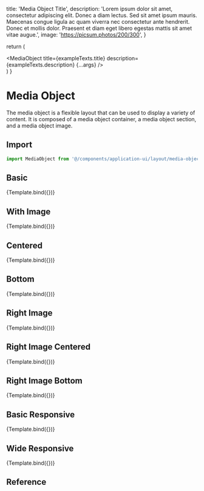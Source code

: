 
<Meta title="Application UI/Layout/Media Object" component={MediaObject} />

  title: 'Media Object Title',
  description:
    'Lorem ipsum dolor sit amet, consectetur adipiscing elit. Donec a diam lectus. Sed sit amet ipsum mauris. Maecenas congue ligula ac quam viverra nec consectetur ante hendrerit. Donec et mollis dolor. Praesent et diam eget libero egestas mattis sit amet vitae augue.',
  image: 'https://picsum.photos/200/300',
}

  return (
    <div className="max-w-2xl mx-auto">
      <MediaObject
        title={exampleTexts.title}
        description={exampleTexts.description}
        {...args}
      />
    </div>
  )
}

# Media Object

The media object is a flexible layout that can be used to display a variety of content. It is composed of a media object container, a media object section, and a media object image.

## Import

```js
import MediaObject from '@/components/application-ui/layout/media-object'
```

## Basic

<Canvas>
  <Story name="Simple">{Template.bind({})}</Story>
</Canvas>

## With Image

<Canvas>
  <Story name="With Image" args={{ imageLink: exampleTexts.image }}>
    {Template.bind({})}
  </Story>
</Canvas>

## Centered

<Canvas>
  <Story name="Centered" args={{ variant: 'centered' }}>
    {Template.bind({})}
  </Story>
</Canvas>

## Bottom

<Canvas>
  <Story name="Bottom" args={{ variant: 'bottom' }}>
    {Template.bind({})}
  </Story>
</Canvas>

## Right Image

<Canvas>
  <Story name="Right Image" args={{ mediaPosition: 'right' }}>
    {Template.bind({})}
  </Story>
</Canvas>

## Right Image Centered

<Canvas>
  <Story
    name="Right Image Centered"
    args={{ mediaPosition: 'right', variant: 'centered' }}
  >
    {Template.bind({})}
  </Story>
</Canvas>

## Right Image Bottom

<Canvas>
  <Story
    name="Right Image Bottom"
    args={{ mediaPosition: 'right', variant: 'bottom' }}
  >
    {Template.bind({})}
  </Story>
</Canvas>

## Basic Responsive

<Canvas>
  <Story name="Responsive" args={{ variant: 'basic-responsive' }}>
    {Template.bind({})}
  </Story>
</Canvas>

## Wide Responsive

<Canvas>
  <Story name="Wide Responsive" args={{ variant: 'wide-responsive' }}>
    {Template.bind({})}
  </Story>
</Canvas>

## Reference

<ArgsTable of={MediaObject} />
